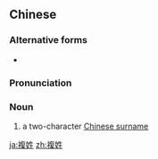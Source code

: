 {{also|复姓}}
==Chinese==
{{zh-forms|s=复姓}}

===Alternative forms===
* {{qualifier|literary}} {{zh-l|覆姓}}

===Pronunciation===
{{zh-pron
|m=fùxìng
|c=fuk1 sing3
|cat=n
}}

===Noun===
{{zh-noun}}

# a two-character [[w:Chinese surname|Chinese surname]]

[[ja:複姓]]
[[zh:複姓]]